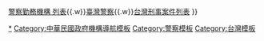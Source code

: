 <noinclude></noinclude>{{Navbox
|name   = 中華民國警察
|state  = collapsed
|title  = {{flagicon|ROC}} [[中華民國警察]]
|image=[[File:Republic of China Police Logo.svg|120px|中華民國警察徽章]]<br />[[File:Republic of China Police Station_Logo.svg|120px|中華民國警察服務識別標誌]]
|above  = 

|group1 = 各級警察機構
|list1  = {{Navbox|child
 |groupstyle = width:7em; text-align:left
 |liststyle = width:auto; text-align:left
 |group1 = [[中華民國政府|中央政府]]
 |list1  = [[內政部警政署]]
 |group2 = [[中華民國行政區劃|地方政府]]
 |list2  = <li>[[直轄市 (中華民國)|直轄市級]]：[[臺北市政府警察局]] - [[新北市政府警察局]] - [[桃園市政府警察局]] - [[臺中市政府警察局]] - [[臺南市政府警察局]] - [[高雄市政府警察局]]<li>[[縣 (中華民國)|縣]]、[[市 (中華民國)|市]]級：[[基隆市警察局|基隆市政府警察局]] - [[新竹市政府警察局]] - [[新竹縣政府警察局]] - [[苗栗縣政府警察局]] - [[彰化縣政府警察局]] - [[南投縣政府警察局]] - [[雲林縣政府警察局]] - [[嘉義縣警察局|嘉義縣政府警察局]] - [[嘉義市政府警察局]] - [[屏東縣政府警察局]] - [[宜蘭縣政府警察局]] - [[花蓮縣警察局]] - [[臺東縣政府警察局]] - [[澎湖縣政府警察局]] - [[金門縣政府警察局]] - [[連江縣政府警察局]]
 |group3 = 一般警察組織
 |list3  = <li>指揮單位：[[警察局]] - [[警察局|警察分局]] - [[警察局|警察所]]<li>勤務單位：[[派出所|分駐所]] - [[派出所]] - [[駐在所]]／[[警勤區]]
}}
|group4 = 特種警察
|list4  = {{Navbox|child
 |groupstyle = width:7em; text-align:left
 |liststyle = width:auto; text-align:left
 |group5 = [[保安警察 (中華民國)|保安警察]]
 |list5  = [[內政部警政署保安警察第一總隊|保一總隊]] - [[內政部警政署保安警察第二總隊|保二總隊]] - [[內政部警政署保安警察第三總隊|保三總隊]] - [[內政部警政署保安警察第四總隊|保四總隊]] - [[內政部警政署保安警察第五總隊|保五總隊]] - [[內政部警政署保安警察第六總隊|保六總隊]] - [[內政部警政署保安警察第七總隊|保七總隊]]
 |group6 = [[外事警察]]
 |list6  = 業務由警政署國際組、[[航空警察局]]國際科、港務警察總隊國際／行政科、直轄市及縣（市）警察局外事／行政科等執行
 |group7 = [[國境警察]]
 |list7  = （業務改由[[內政部移民署]]國境事務大隊與分區事務大隊執行）
 |group8 = [[航港警察]]
 |list8  = 業務分別由[[內政部警政署航空警察局|航空警察局]]與[[基隆港務警察總隊|基隆]] - [[臺中港務警察總隊|臺中]] - [[高雄港務警察總隊|高雄]] - [[花蓮港務警察總隊|花蓮]]港務警察執行
 |group9 = [[刑事警察]]
 |list9  = [[內政部警政署刑事警察局|刑事警察局]] - [[除暴特勤隊]]
 |group10 = [[海岸巡防隊|水上警察]]
 |list10  = （業務由[[海洋委員會海巡署]][[海洋委員會海巡署艦隊分署|艦隊分署]]執行）
 |group11 = [[內政部空中警察隊|空中警察]]
 |list11  = （業務由[[內政部空中勤務總隊]]執行）
 |group12 = [[司法警察]]<!--協助辦案偵查的公務人員，可跨越轄區辦案-->
 |list12  = （業務單位：[[法務部廉政署]] - [[法務部調查局]] - 各地[[檢察機關]] - 各地區[[打擊犯罪中心]] - 各地區[[中華民國憲兵|憲兵隊]] - 各地區[[海洋委員會海巡署|海巡隊]]和[[警察局]]）
|group13 = [[軍法警察]]
 |list13  = （業務由各地區[[中華民國憲兵|憲兵隊]]執行；必要時由海巡、警察機關協助配合）
|group14 = [[法院警察]]
 |list14  = （業務由各地區法院之法警執行）
|group15 = [[義勇警察]]
 |list15  = 業務由各警察局指揮監督執勤，又分交通義勇警察、義勇警察及社區輔助警察，協助警察勤務。
|group16 = [[駐衛警察]]
 |list16  = （隸屬於各公、私機構，執勤兼受當地警察局監督，但不具司法警察身分）
}}
|group6 = 專業警察
|list6  = [[內政部警政署鐵路警察局|鐵路警察局]] - [[內政部警政署國道公路警察局|國道公路警察局]] - [[內政部警政署航空警察局|航空警察局]] - [[內政部警政署刑事警察局|電信偵查大隊]] - [[交通警察大隊（台灣）|交通警察大隊]]（各直轄市縣市）- 港務警察總隊（[[基隆港務警察總隊|基隆]] - [[臺中港務警察總隊|臺中]] - [[高雄港務警察總隊|高雄]] - [[花蓮港務警察總隊|花蓮]]） - 捷運警察隊（[[臺北市政府警察局捷運警察隊|臺北]] - [[桃園市政府警察局捷運警察隊|桃園]] - [[臺中市政府警察局捷運警察隊|臺中]] - [[高雄市政府警察局捷運警察隊|高雄]]）
|group17 = [[中華民國特種警察|特勤單位]]
|list17  = 各直轄市縣市[[霹靂小組|保安大隊（霹靂小組）]] - [[迅雷小組]] - [[維安特勤隊]] - [[除暴特勤隊]]
|group18 = 警察教育機關
|list18  = [[中央警察大學]] - [[臺灣警察專科學校]]
|group19 = 附屬機構
|list19  = [[內政部警政署警察電訊所|警察通訊所]] - [[警察廣播電臺]] - [[內政部警政署民防指揮管制所|民防指揮管制所]] - [[內政部警政署警察機械修理廠|警察機械修理廠]]
|group20 = 中華民國警察警階
|list20  = [[警銜#中華民國|警階]]
|group21 = 警察機關管理之民力協警
|list21  = 各團體機構學校之駐衛警察隊  - 各地方義警、義交、民防、山地義警
|group22 = 警察議題
|list22 = [[中華民國警察#争议事件|爭議事件]] - [[警察風紀]] - [[警察暴力]] - [[警察工會]] - [[警友會]]


|belowstyle = 
|below  = 相關資料：[[中華民國警察分局列表|警察分局列表]]{{.w}}[[中華民國警察勤務機構列表|警察勤務機構<!--分駐所、派出所、駐在所-->列表]]{{.w}}[[臺灣警察]]{{.w}}[[台灣刑事案件列表]]
}}<noinclude>
[[Category:中華民國警察行政機關|*]]
[[Category:中華民國政府機構導航模板]]
[[Category:警察模板]]
[[Category:台灣模板]]
</noinclude>
